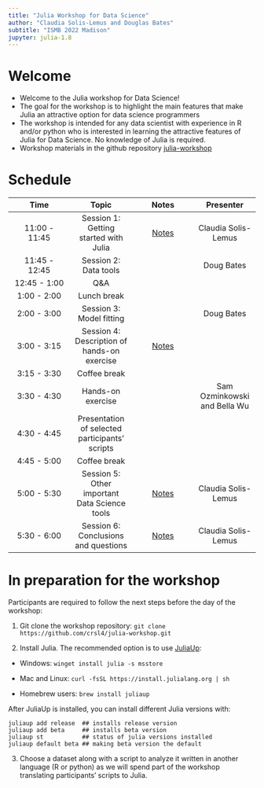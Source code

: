 ```yaml
---
title: "Julia Workshop for Data Science"
author: "Claudia Solis-Lemus and Douglas Bates"
subtitle: "ISMB 2022 Madison"
jupyter: julia-1.8
---
```


# Welcome

- Welcome to the Julia workshop for Data Science!
- The goal for the workshop is to highlight the main features that make Julia an attractive option for data science programmers
- The workshop is intended for any data scientist with experience in R and/or python who is interested in learning the attractive features of Julia for Data Science. No knowledge of Julia is required.
- Workshop materials in the github repository [julia-workshop](https://github.com/crsl4/julia-workshop)

# Schedule

| Time | Topic | Notes | Presenter |
| :---: | :---: | :---: | :---: |
| 11:00 - 11:45 | Session 1: Getting started with Julia | [Notes](session1-get-started.qmd) | Claudia Solis-Lemus |
| 11:45 - 12:45 | Session 2: Data tools | | Doug Bates |
| 12:45 - 1:00 | Q&A | | |
| 1:00 - 2:00 | Lunch break | | |
| 2:00 - 3:00 | Session 3: Model fitting | | Doug Bates |
| 3:00 - 3:15 | Session 4: Description of hands-on exercise | [Notes](session4-exercise.qmd) | |
| 3:15 - 3:30 | Coffee break | | |
| 3:30 - 4:30 | Hands-on exercise | | Sam Ozminkowski and Bella Wu |
| 4:30 - 4:45 | Presentation of selected participants' scripts | | |
| 4:45 - 5:00 | Coffee break | | |
| 5:00 - 5:30 | Session 5: Other important Data Science tools | [Notes](session5-other-tools.qmd) | Claudia Solis-Lemus |
| 5:30 - 6:00 | Session 6: Conclusions and questions | [Notes](session6-conclusions.qmd) | Claudia Solis-Lemus |


# In preparation for the workshop

Participants are required to follow the next steps before the day of the workshop:

1. Git clone the workshop repository: `git clone https://github.com/crsl4/julia-workshop.git`

2. Install Julia. The recommended option is to use [JuliaUp](https://github.com/JuliaLang/juliaup):

- Windows: `winget install julia -s msstore`

- Mac and Linux: `curl -fsSL https://install.julialang.org | sh`

- Homebrew users: `brew install juliaup`

After JuliaUp is installed, you can install different Julia versions with:
```shell
juliaup add release  ## installs release version
juliaup add beta     ## installs beta version
juliaup st           ## status of julia versions installed
juliaup default beta ## making beta version the default
```

3. Choose a dataset along with a script to analyze it written in another language (R or python) as we will spend part of the workshop translating participants' scripts to Julia.